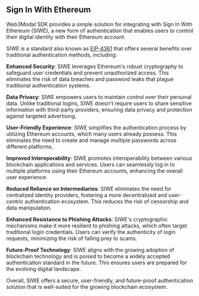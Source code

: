 ## Sign In With Ethereum

Web3Modal SDK provides a simple solution for integrating with Sign In With Ethereum (SIWE), a new form of authentication that enables users to control their digital identity with their Ethereum account.

SIWE is a standard also known as [EIP-4361](https://docs.login.xyz/general-information/siwe-overview/eip-4361) that offers several benefits over traditional authentication methods, including:

**Enhanced Security**: SIWE leverages Ethereum's robust cryptography to safeguard user credentials and prevent unauthorized access. This eliminates the risk of data breaches and password leaks that plague traditional authentication systems.

**Data Privacy**: SIWE empowers users to maintain control over their personal data. Unlike traditional logins, SIWE doesn't require users to share sensitive information with third-party providers, ensuring data privacy and protection against targeted advertising.

**User-Friendly Experience**: SIWE simplifies the authentication process by utilizing Ethereum accounts, which many users already possess. This eliminates the need to create and manage multiple passwords across different platforms.

**Improved Interoperability**: SIWE promotes interoperability between various blockchain applications and services. Users can seamlessly log in to multiple platforms using their Ethereum accounts, enhancing the overall user experience.

**Reduced Reliance on Intermediaries**: SIWE eliminates the need for centralized identity providers, fostering a more decentralized and user-centric authentication ecosystem. This reduces the risk of censorship and data manipulation.

**Enhanced Resistance to Phishing Attacks**: SIWE's cryptographic mechanisms make it more resilient to phishing attacks, which often target traditional login credentials. Users can verify the authenticity of login requests, minimizing the risk of falling prey to scams.

**Future-Proof Technology**: SIWE aligns with the growing adoption of blockchain technology and is poised to become a widely accepted authentication standard in the future. This ensures users are prepared for the evolving digital landscape.

Overall, SIWE offers a secure, user-friendly, and future-proof authentication solution that is well-suited for the growing blockchain ecosystem.

